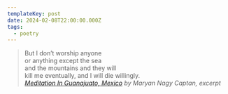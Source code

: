 ```yaml
---
templateKey: post
date: 2024-02-08T22:00:00.000Z
tags:
  - poetry
---
```

> But I don’t worship anyone<br/>
> or anything except the sea<br/>
> and the mountains and they will<br/>
> kill me eventually, and I will die willingly.<br/>
> <cite><i>[Meditation In Guanajuato, Mexico](https://poems.com/poem/meditation-in-guanajuato-mexico/)</i> by Maryan Nagy Captan, excerpt</cite>
